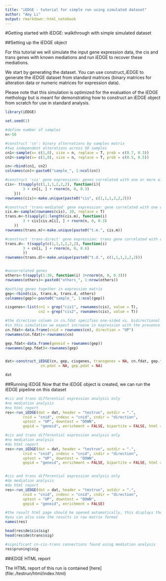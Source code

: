 ```yaml
---
title: "iEDGE - tutorial for simple run using simulated dataset"
author: "Amy Li"
output: rmarkdown::html_notebook
---
```

#Getting started with iEDGE: walkthrough with simple simulated dataset

##Setting up the iEDGE object

For this tutorial we will simulate the input gene expression data, the cis and trans genes with known mediations and run iEDGE to recover these mediations. 

We start by generating the dataset. You can use construct_iEDGE to generate the iEDGE dataset from standard matrices (binary matrices for alteration data or numeric matrices for expression data).  

Please note that this simulation is optimized for the evaluation of the iEDGE methology but is meant for demonstrating how to construct an iEDGE object from scratch for use in standard analysis.

```r

library(iEDGE)

set.seed(1)

#define number of samples
n<-50

#construct 'cn': binary alternations by samples matrix 
#two independent alterations across 50 samples
cn1<-sample(x= c(1,0), size = n, replace = T, prob = c(0.7, 0.3))
cn2<-sample(x= c(1,0), size = n, replace = T, prob = c(0.5, 0.5))

cn<-rbind(cn1, cn2)
colnames(cn)<-paste0("sample_", 1:ncol(cn))

#construct 'cis' gene expressions: genes correlated with one or more alterations in 'cn'
cis<- t(sapply(c(1,1,1,2,2,2), function(i){
		3 + cn[i, ] + rnorm(n, 0, 0.3)
	}))
rownames(cis)<-make.unique(paste0("cis", c(1,1,1,2,2,2)))

#construct 'trans-mediated' gene expression: gene correlated with one or more alteration in 'cn' and mediated through a cis gene
cis.m<-sample(rownames(cis), 10, replace = T)
trans.m<-t(sapply(1:length(cis.m), function(i)
		3 + cis[cis.m[i], ] + rnorm(n, 0, 0.3)
	))
rownames(trans.m)<-make.unique(paste0("t.m.", cis.m))

#construct 'trans-direct' gene expression: trans gene correlated with one or more alteration in 'cn' but not mediated through cis genes, this would be similar to construction of cis genes
trans.d<- t(sapply(c(1,1,1,2,2,2), function(i)
		3 + cn[i, ] + rnorm(n, 0, 0.6)
		))
rownames(trans.d)<-make.unique(paste0("t.d.", c(1,1,1,2,2,2)))


#uncorrelated genes
others<-t(sapply(1:30, function(i) 3+rnorm(n, 0, 0.3)))
rownames(others)<-paste0("others_", 1:nrow(others))

#putting genes together in expression matrix
gep<-rbind(cis, trans.m, trans.d, others)
colnames(gep)<-paste0("sample_", 1:ncol(gep))

cisgenes<-list(cn1 = grep("cis1", rownames(cis), value = T),
			   cn2 = grep("cis2", rownames(cis), value = T))

#the direction column in cn.fdat specifies one-sided vs. bidirectional p-values in differential test
#in this simulation we expect increase in expression with the presence of the alteration
cn.fdat<-data.frame(cnid = rownames(cn), direction = "UP")
rownames(cn.fdat)<-rownames(cn)

gep.fdat<-data.frame(geneid = rownames(gep))
rownames(gep.fdat)<-rownames(gep)


dat<-construct_iEDGE(cn, gep, cisgenes, transgenes = NA, cn.fdat, gep.fdat, 
				cn.pdat = NA, gep.pdat = NA)

dat
```

##Running iEDGE
Now that the iEDGE object is created, we can run the iEDGE pipeline on this dataset

```r
#cis and trans differential expression analysis only
#no mediation analysis
#no html report
res<-run_iEDGE(dat = dat, header = "testrun", outdir = ".", 
		cnid = "cnid", cndesc = "cnid", cndir = "direction", 
		uptest = "UP", downtest = "DOWN",
		gepid = "geneid", enrichment = FALSE, bipartite = FALSE, html = FALSE)

#cis and trans differential expression analysis only
#no mediation analysis
#do html report
res<-run_iEDGE(dat = dat, header = "testrun", outdir = ".", 
		cnid = "cnid", cndesc = "cnid", cndir = "direction", 
		uptest = "UP", downtest = "DOWN",
		gepid = "geneid", enrichment = FALSE, bipartite = FALSE, html = TRUE)


#cis and trans differential expression analysis only
#do mediation analysis
#do html report
res<-run_iEDGE(dat = dat, header = "testrun", outdir = ".", 
		cnid = "cnid", cndesc = "cnid", cndir = "direction", 
		uptest = "UP", downtest = "DOWN",
		gepid = "geneid", enrichment = FALSE)

#the result html page should be opened automatically, this displays the graphical view of results
#you can also view the results in raw matrix format
names(res)

head(res$de$cis$sig)
head(res$de$trans$sig)

#significant cn-cis-trans connections found using mediation analysis
res$pruning$sig


```

##iEDGE HTML report

The HTML report of this run is contained [here] (file:./testrun/html/index.html)